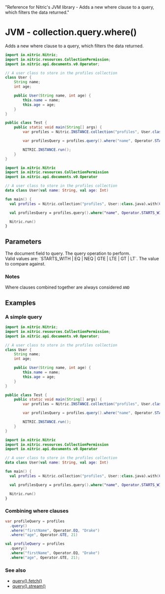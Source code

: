   "Reference for Nitric's JVM library - Adds a new where clause to a query, which filters the data returned."

# JVM - collection.query.where()

Adds a new where clause to a query, which filters the data returned.

<CodeGroup>

```java
import io.nitric.Nitric;
import io.nitric.resources.CollectionPermission;
import io.nitric.api.documents.v0.Operator;

// A user class to store in the profiles collection
class User {
    String name;
    int age;

    public User(String name, int age) {
        this.name = name;
        this.age = age;
    }
}

public class Test {
    public static void main(String[] args) {
        var profiles = Nitric.INSTANCE.collection("profiles", User.class).with(CollectionPermission.Read);

        var profilesQuery = profiles.query().where("name", Operator.STARTS_WITH, "T");

        NITRIC.INSTANCE.run();
    }
}
```

```kotlin
import io.nitric.Nitric
import io.nitric.resources.CollectionPermission
import io.nitric.api.documents.v0.Operator

// A user class to store in the profiles collection
data class User(val name: String, val age: Int)

fun main() {
  val profiles = Nitric.collection("profiles", User::class.java).with(CollectionPermission.Read)

  val profilesQuery = profiles.query().where("name", Operator.STARTS_WITH, "T")

  Nitric.run()
}
```

</CodeGroup>

## Parameters

<Properties>
  <Property name="field" required type="String">
    The document field to query.
  </Property>
  <Property name="operation" required type="Operator">
    The query operation to perform.
    <br />
    Valid values are: `STARTS_WITH | EQ | NEQ | GTE | LTE | GT | LT`.
  </Property>
  <Property name="value" required type="String or Int or Boolean">
    The value to compare against.
  </Property>
</Properties>

### Notes

Where clauses combined together are always considered `AND`

## Examples

### A simple query

<CodeGroup>

```java
import io.nitric.Nitric;
import io.nitric.resources.CollectionPermission;
import io.nitric.api.documents.v0.Operator;

// A user class to store in the profiles collection
class User {
    String name;
    int age;

    public User(String name, int age) {
        this.name = name;
        this.age = age;
    }
}

public class Test {
    public static void main(String[] args) {
        var profiles = Nitric.INSTANCE.collection("profiles", User.class).with(CollectionPermission.Read);

        var profilesQuery = profiles.query().where("name", Operator.STARTS_WITH, "T");

        NITRIC.INSTANCE.run();
    }
}
```

```kotlin
import io.nitric.Nitric
import io.nitric.resources.CollectionPermission
import io.nitric.api.documents.v0.Operator

// A user class to store in the profiles collection
data class User(val name: String, val age: Int)

fun main() {
  val profiles = Nitric.collection("profiles", User::class.java).with(CollectionPermission.Read)

  val profilesQuery = profiles.query().where("name", Operator.STARTS_WITH, "T")

  Nitric.run()
}
```

</CodeGroup>

### Combining where clauses

<CodeGroup>

```java
var profileQuery = profiles
  .query()
  .where("firstName", Operator.EQ, "Drake")
  .where("age", Operator.GTE, 21)
```

```kotlin
val profileQuery = profiles
  .query()
  .where("firstName", Operator.EQ, "Drake")
  .where("age", Operator.GTE, 21);
```

</CodeGroup>

### See also

- [query().fetch()](./collection-query-fetch)
- [query().stream()](./collection-query-stream)
